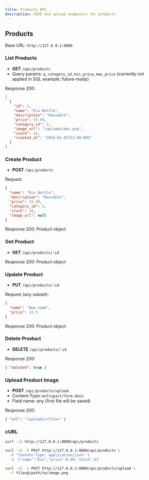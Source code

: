 ```yaml
---
title: Products API
description: CRUD and upload endpoints for products
---
```


## Products

Base URL: `http://127.0.0.1:8080`

### List Products

- **GET** `/api/products`
- Query params: `q`, `category_id`, `min_price`, `max_price` (currently not applied in SQL example; future-ready)

Response 200:

```json
[
  {
    "id": 1,
    "name": "Eco Bottle",
    "description": "Reusable",
    "price": 19.99,
    "category_id": 2,
    "image_url": "/uploads/abc.png",
    "stock": 10,
    "created_at": "2024-01-01T12:00:00Z"
  }
]
```

### Create Product

- **POST** `/api/products`

Request:

```json
{
  "name": "Eco Bottle",
  "description": "Reusable",
  "price": 19.99,
  "category_id": 2,
  "stock": 10,
  "image_url": null
}
```

Response 200: Product object

### Get Product

- **GET** `/api/products/:id`

Response 200: Product object

### Update Product

- **PUT** `/api/products/:id`

Request (any subset):

```json
{
  "name": "New name",
  "price": 24.5
}
```

Response 200: Product object

### Delete Product

- **DELETE** `/api/products/:id`

Response 200:

```json
{ "deleted": true }
```

### Upload Product Image

- **POST** `/api/products/upload`
- Content-Type: `multipart/form-data`
- Field name: any (first file will be saved)

Response 200:

```json
{ "url": "/uploads/<file>" }
```

### cURL

```bash
curl -sS http://127.0.0.1:8080/api/products

curl -sS -X POST http://127.0.0.1:8080/api/products \
  -H "Content-Type: application/json" \
  -d '{"name":"Eco","price":9.99,"stock":5}'

curl -sS -X POST http://127.0.0.1:8080/api/products/upload \
  -F file=@/path/to/image.png
```
